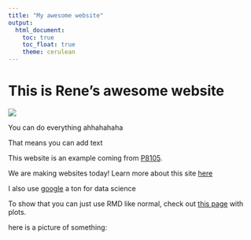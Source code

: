 ```yaml
---
title: "My awesome website"
output: 
  html_document:
    toc: true
    toc_float: true
    theme: cerulean
---
```


# This is Rene's awesome website

![](https://media.giphy.com/media/drXGoW1iudhKw/giphy.gif)

You can do everything ahhahahaha

That means you can add text

This website is an example coming from [P8105](https://p8105.com/index.html).

We are making websites today! Learn more about this site [here](about.html)

I also use [google](https://www.google.com/) a ton for data science

To show that you can just use RMD like normal, check out [this page](plots.html) with plots.

here is a picture of something:

![]()